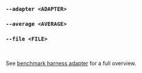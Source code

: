 ### `--adapter <ADAPTER>`
### `--average <AVERAGE>`
### `--file <FILE>`

<br />

See [benchmark harness adapter](/docs/explanation/adapters/) for a full overview.
